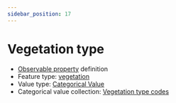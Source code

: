 ```yaml
---
sidebar_position: 17
---
```



# Vegetation type

- [Observable property](/viewers/dawe-vocabs?uri=https://linked.data.gov.au/def/test/dawe-cv/a9a73dfe-9165-4ad3-bccb-f1fa0a18e0be) definition
- Feature type: [vegetation](http://linked.data.gov.au/def/tern-cv/2be2d5ce-ca9d-4dff-8e79-948983944f95)
- Value type: [Categorical Value](https://w3id.org/tern/ontologies/tern/CategoricalValue)
- Categorical value collection: [Vegetation type codes](/viewers/dawe-vocabs?uri=https://linked.data.gov.au/def/test/dawe-cv/2f585fb4-996c-483c-9f9f-65e5bbd171b3)

<Example protocolModule="opportunistic-observations" observableProperty="https://linked.data.gov.au/def/test/dawe-cv/a9a73dfe-9165-4ad3-bccb-f1fa0a18e0be" />
